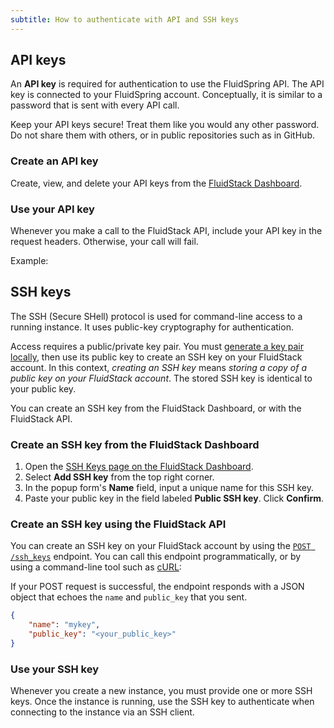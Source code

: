 ```yaml
---
subtitle: How to authenticate with API and SSH keys
---
```


## API keys

An **API key** is required for authentication to use the FluidSpring API. The API key is connected to your FluidSpring account. Conceptually, it is similar to a password that is sent with every API call. 

<Warning>
  Keep your API keys secure! Treat them like you would any other password. Do not share them with others, or in public repositories such as in GitHub. 
</Warning>

### Create an API key

Create, view, and delete your API keys from the [FluidStack Dashboard](https://dashboard.fluidstack.io/dashboard/api-keys).

### Use your API key

Whenever you make a call to the FluidStack API, include your API key in the request headers. Otherwise, your call will fail. 

Example:
<EndpointRequestSnippet endpoint="GET /instances" />

## SSH keys

The SSH (Secure SHell) protocol is used for command-line access to a running instance. It uses public-key cryptography for authentication.

Access requires a public/private key pair. You must [generate a key pair locally](https://www.ssh.com/academy/ssh/keygen), then use its public key to create an SSH key on your FluidStack account. In this context, _creating an SSH key_ means _storing a copy of a public key on your FluidStack account_. The stored SSH key is identical to your public key.

<Markdown src="../snippets/public-key-formats.mdx" />

You can create an SSH key from the FluidStack Dashboard, or with the FluidStack API.

### Create an SSH key from the FluidStack Dashboard

1. Open the [SSH Keys page on the FluidStack Dashboard](https://dashboard.fluidstack.io/dashboard/ssh-keys).
2. Select **Add SSH key** from the top right corner.
3. In the popup form's **Name** field, input a unique name for this SSH key. 
4. Paste your public key in the field labeled **Public SSH key**. Click **Confirm**.

### Create an SSH key using the FluidStack API

You can create an SSH key on your FluidStack account by using the [`POST /ssh_keys`](/api-reference/ssh-keys/create) endpoint. You can call this endpoint programmatically, or by using a command-line tool such as [cURL](https://curl.se/):

<EndpointRequestSnippet endpoint="POST /ssh_keys" />

If your POST request is successful, the endpoint responds with a JSON object that echoes the `name` and `public_key` that you sent.

```json title="Response example"
{
    "name": "mykey",
    "public_key": "<your_public_key>"
}
```

### Use your SSH key

Whenever you create a new instance, you must provide one or more SSH keys. Once the instance is running, use the SSH key to authenticate when connecting to the instance via an SSH client.


